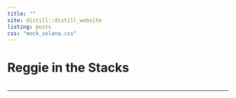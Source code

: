 ```yaml
---
title: ""
site: distill::distill_website
listing: posts
css: "mock_solana.css"
---
```


<!-- pink color is #f5e9dd -->
<!-- greyish is #343a40 -->
<!-- purplish blue #7A82AB -->
<!-- pale green #D3E2B1 -->
<!-- even paler #DEE9C3 -->
<!-- and even paler #E6EED2 -->
<!-- avocado #99B030 -->
<!-- paler #CBDC7F -->
<!-- even paler #DEE9AF -->
<!-- palest #EBF2CF -->

```{=html}
<div class="row mt-5">
  <div class="mt-5">
    <h1>Reggie in the Stacks</h1>
    <hr style="max-width: 600px; margin-left:0; margin-top:35px;"/>
  </div>
</div>
```

<!-- all below is in the .css -->

<!-- <html lang="en"> -->
<!--   <head> -->
<!--     <!-- Required meta tags --> 
<!--     <meta charset="utf-8"> -->
<!--     <meta name="viewport" content="width=device-width, initial-scale=1, shrink-to-fit=no"> -->

<!--     <!-- Bootstrap CSS --> 
<!--     <link rel="stylesheet" href="https://stackpath.bootstrapcdn.com/bootstrap/4.5.0/css/bootstrap.min.css"> -->

<!--     <link href="https://fonts.googleapis.com/css2?family=Roboto+Mono&display=swap" rel="stylesheet"> -->

<!-- <style type="text/css"> -->

<!--   @media screen and (min-width: 768px) { -->
<!--     .container { -->
<!--       width: 768px; -->
<!--     } -->
<!--   } -->
<!--   html * { -->
<!--     font-family: 'Roboto Mono', monospace; -->
<!--     color: #343a40; -->
<!--   } -->
<!-- </style> -->

<!-- <style> -->

<!--   .posts-list .post-preview h2:hover{ -->
<!--     color: #7A82AB; -->
<!--   } -->

<!--   body { -->
<!--     background-color: #f5e9dd; -->
<!--   } -->
<!-- </style> -->
<!-- </head> -->

